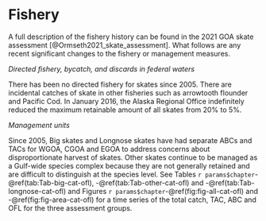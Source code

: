 # Fishery 

A full description of the fishery history can be found in the 2021 GOA skate assessment [@Ormseth2021_skate_assessment]. What follows are any recent significant changes to the fishery or management measures.

*Directed fishery, bycatch, and discards in federal waters*

There has been no directed fishery for skates since 2005. There are incidental catches of skate in other fisheries such as arrowtooth flounder and Pacific Cod. In January 2016, the Alaska Regional Office indefinitely reduced the maximum retainable amount of all skates from 20% to 5%. 

*Management units*

Since 2005, Big skates and Longnose skates have had separate ABCs and TACs for WGOA, CGOA and EGOA to address concerns about disproportionate harvest of skates. Other skates continue to be managed as a Gulf-wide species complex because they are not generally retained and are difficult to distinguish at the species level. See Tables `r params$chapter`-\@ref(tab:Tab-big-cat-ofl), -\@ref(tab:Tab-other-cat-ofl) and -\@ref(tab:Tab-longnose-cat-ofl) and Figures `r params$chapter`-\@ref(fig:fig-all-cat-ofl) and  -\@ref(fig:fig-area-cat-ofl) for a time series of the total catch, TAC, ABC and OFL for the three assessment groups. 
